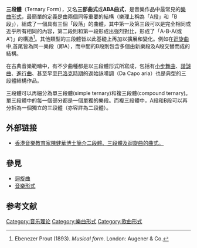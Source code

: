 {{NoteTA
|T=zh-hant:三段體;zh-hans:三段曲式
|1=zh-hans:复;zh-hant:複
}}

'''三段體'''（Ternary Form），又名'''三部曲式'''或'''ABA曲式'''，是音樂作品中最常見的[[曲式學|樂曲形式]]，最簡單的定義是由兩個同等重要的結構（樂理上稱為「A段」和「B段」），組成了一個具有三個「段落」的曲體，其中第一及第三段可以是完全相同或
近乎所有相同的內容，第二段則和第一段形成出強烈對比，形成了「A-B-A(或 A')」的構造<ref>Ebenezer Prout (1893). ''Musical form''. London: Augener & Co.</ref>。其他類型的三段體皆以此基礎上再加以擴展和變化。例如在[[迴旋曲|迴旋曲]]中,首尾皆為同一樂段（即A），而中間的B段則包含多個由新樂段及A段交替而成的結構。

在古典音樂範疇中，有不少曲種都是以三段體形式所寫成，包括有[[小步舞曲|小步舞曲]]、[[諧謔曲|諧謔曲]]、[[進行曲|進行曲]]、甚至早至[[巴洛克音樂|巴洛克時期]]的返始詠嘆調（Da Capo aria）也是典型的三段體結構作品。

三段體可以再細分為單三段體(simple ternary)和複三段體(compound ternary)。單三段體中的每一個部分都是一個單獨的樂段。而複三段體中，A段和B段可以再分拆為一個獨立的三段體（亦容許為二段體）。
<!--
=== 再现三段體 ===
再现三段體是[[音樂|音樂]]作品中最常见的曲式结构，是由兩個同等曲式结构层级的结构单元（樂理上稱為「A[[乐段|段]]」和「B[[乐段|段]]」，或「A[[乐部|部]]」和「B[[乐部|部]]」），組成了一個具有三個结构单元的曲體，其中第一及第三个结构单元可以是完全相同或近乎所有相同的內容，第二个结构单元則和第一个结构单元形成出强烈[[对比_(音乐)|對比]]，形成了“A-B-A(或 A')”的構造。<ref name=":0">{{Cite book|title=音乐作品分析应用教程|last=高佳佳、赵冬梅|publisher=中国广播电视出版社|year=2009年1月第2版|isbn=978-7-5043-4118-1|location=北京|pages=28}}</ref><ref name=":2">{{Cite book|title=音乐作品分析应用教程|last=高佳佳、赵冬梅|publisher=中国广播电视出版社|year=2009年1月第2版|isbn=978-7-5043-4118-1|location=北京|pages=34}}</ref>

不論是结构单元A还是结构单元B，其內結構相對地比較自由，由短短的數個小節或一兩個[[乐句|樂句]]，到更複雜的結構都沒有問題。在[[調性|調性]]方面，傳統上B段都會採用和A段不同但有關連的[[調性|調性]]，例如屬調(Dominant Key)、下屬調(Subdominant Key)或[[平行大小调|平行調]](Relative Key)。假設A段為[[C大調|C大調]]，那B段則可以是[[F大調|F大調]]、[[G大調|G大調]]或[[a小調|a小調]]。

== 三段体、单三部曲式和复三部曲式的区别 ==
三部曲式可以再細分为单三部曲式和複三部曲式。单三部曲式中的每一个部分都是一个单独的[[乐段|乐段]]。而複三部曲式中的三个结构单位里，至少有一个结构单位的规模大于一个[[乐段|乐段]]。

* 若一首乐曲是由A-B-A或A-B-C三个[[乐段|乐段]]组成的，则这首[[樂曲|乐曲]]的曲式是'''单三部曲式'''。<ref name=":0" /><ref>{{Cite book|title=音乐作品分析应用教程|last=高佳佳、赵冬梅|publisher=中国广播电视出版社|year=2009年1月第2版|isbn=978-7-5043-4118-1|location=北京|pages=32}}</ref>
* 若一首乐曲是由A-B-A或A-B-C三个[[乐部|乐部]]组成的，其中至少有一个[[乐部|乐部]]含有不止一个[[乐段|乐段]]，则这首[[樂曲|乐曲]]是'''复三部曲式'''。<ref name=":2" />
* 若一首曲子含有不止一个[[乐部|乐部]]，而其中的一个[[乐部|乐部]]的内部结构是由A-B-A或A-B-C三个[[乐段|乐段]]组成的，则这个[[乐部|乐部]]是一个'''三段体'''。<ref name=":1">{{Cite book|title=曲式与作品分析基础|last=高为杰、吴春福|publisher=人民音乐出版社|year=2011.4(2018.4重印)|isbn=978-7-103-03903-8|location=北京|pages=100}}</ref>

=== 三句式乐段、三节式乐句、三汇式乐节 ===
含有三个[[乐句|乐句]]的[[乐段|乐段]]也可以被认为是一个三段體，叫作'''三句式乐段'''或'''三乐句乐段'''。<ref name=":22">{{Cite book|title=曲式分析进阶教程|last=范乃信|publisher=高等教育出版社|year=2017.6|isbn=978-7-04-046604-1|location=北京|pages=20}}</ref>但是三句式不是一种[[曲式|曲式]]，因为三个[[乐句|乐句]]形成一个[[乐段|乐段]]，而只含有一个[[乐段|乐段]]的[[曲式|曲式]]叫作一部曲式，所以只含有一个三句式乐段的[[樂曲|乐曲]]的曲式是[[一部曲式|一部曲式]]。<ref name=":3">{{Cite book|title=音乐作品分析应用教程|last=高佳佳、赵冬梅|publisher=中国广播电视出版社|year=2009年1月第2版|isbn=978-7-5043-4118-1|location=北京|pages=20}}</ref>例如[[一閃一閃亮晶晶|《小星星》（一闪一闪亮晶晶）]]就是由a-b-a三个乐句构成的内部结构为再现三句式乐段的[[一部曲式|一部曲式]]。

在任何情况下，如果一个结构是由三个同等规模的次一级结构单位构成的，都是三段體。由三个[[乐节|乐节]]构成的[[乐句|乐句]]叫作'''三节式乐句'''或'''三乐节乐句'''；由三个[[乐汇|乐汇]]构成的[[乐节|乐节]]叫作'''三汇式乐节'''或'''三乐汇乐节'''。但它们形成的结构都不足一个乐段，因此无法构成独立的曲式。<ref name=":3" />

== 三元形态 ==
三元形态(ternary form)是指任何含有【呈示模块-对比模块-再现模块】的形态，其中三个模块的规模不一定等同，三个模块也不一定是相同的结构层级。<ref name=":4">{{Cite web|title=The Small Ternary|url=http://openmusictheory.com/smallTernary.html##Binary%20characteristics|access-date=2022年1月19日|language=英语|archive-date=2021年5月8日|archive-url=https://web.archive.org/web/20210508032111/http://openmusictheory.com/smallTernary.html|dead-url=no}}</ref><ref name=":5">{{Cite web|title=Ternary Form, Grove Music Online|url=https://doi.org/10.1093/gmo/9781561592630.article.27700|access-date=2021年1月19日|author=W. Dean Sutcliffe 与 Michael Tilmouth|date=20 January 2001|publisher=牛津大学出版社|language=英语}}</ref>

例如，若一首乐曲含有四个乐句，且形成a-a-b-a的结构，这四个乐句可以分为两个含有两个乐句的乐段，也就是A(a+a)-B(b+a)，那么这首乐曲的曲式是再现单二部曲式。但这首乐曲的形态也同时是三元形态，因为前两个乐句(a-a)可以看做是呈示模块，第三乐句(b)可以看作是对比模块，第四乐句(a)可以看作是再现模块。这种再现单二部曲式的三元形态被称作小三元形态。<ref name=":4">{{Cite web|title=The Small Ternary|url=http://openmusictheory.com/smallTernary.html##Binary%20characteristics|access-date=2022年1月19日|language=英语}}</ref>

再现复三部曲式、再现单三部曲式、再现三段体、再现三乐句乐段、再现三乐节乐句以及再现三乐汇乐节都是三元形态。

而对比单三部曲式、对比三段体、对比三乐句乐段、对比三乐节乐句以及对比三乐汇乐节都不是三元形态，因为他们都缺少再现模块。<ref name=":5">{{Cite web|title=Ternary Form, Grove Music Online|url=https://doi.org/10.1093/gmo/9781561592630.article.27700|access-date=2021年1月19日|author=W. Dean Sutcliffe 与 Michael Tilmouth|date=20 January 2001|publisher=牛津大学出版社|language=英语}}</ref>-->
== 外部链接 ==
*[https://www.yingleemusic.com/qanda/ans06.html 香港音樂教育家陳健華博士簡介二段體、三段體及迴旋曲的曲式。] {{Wayback|url=https://www.yingleemusic.com/qanda/ans06.html |date=20220224174624 }}

== 參見 ==
*[[迴旋曲|迴旋曲]]
*[[音樂形式|音樂形式]]

== 参考文献 ==
<references />

{{曲式学}}

[[Category:音乐理论|Category:音乐理论]]
[[Category:樂曲形式|Category:樂曲形式]]
[[Category:歌曲形式|Category:歌曲形式]]